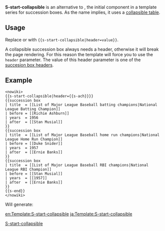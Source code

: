 {{Documentation subpage}}
<!-- PLEASE ADD CATEGORIES AND INTERWIKIS AT THE BOTTOM OF THIS PAGE -->
'''S-start-collapsible''' is an alternative to {{tl|S-start}}, the initial component in a template series for succession boxes. As the name implies, it uses a [[Wikipedia:NavFrame#Collapsible tables|collapsible table]].

== Usage ==
Replace {{tlx|s-start}} or {{tlx|start box}} with <code><nowiki>{{s-start-collapsible|header=value}}</nowiki></code>.

A collapsible succession box always needs a header, otherwise it will break the page rendering. For this reason the template will force you to use the <code>header</code> parameter. The value of this header parameter is one of the [[Wikipedia:WikiProject Succession Box Standardization/Templates#Header Templates|succesion box headers]].

==Example==
<pre><nowiki>
{{s-start-collapsible|header={{s-ach}}}}
{{succession box
| title  = [[List of Major League Baseball batting champions|National League Batting Champion]]
| before = [[Richie Ashburn]]
| years  = 1956
| after  = [[Stan Musial]]
}}
{{succession box
| title  = [[List of Major League Baseball home run champions|National League Home Run Champion]]
| before = [[Duke Snider]]
| years  = 1957
| after  = [[Ernie Banks]]
}}
{{succession box
| title  = [[List of Major League Baseball RBI champions|National League RBI Champion]]
| before = [[Stan Musial]]
| years  = [[1957]]
| after  = [[Ernie Banks]]
}}
{{s-end}}
</nowiki></pre>

Will generate:

{{s-start-collapsible|header={{s-ach}}}}
{{succession box
| title  = [[List of Major League Baseball batting champions|National League Batting Champion]]
| before = [[Richie Ashburn]]
| years  = 1956
| after  = [[Stan Musial]]
}}
{{succession box
| title  = [[List of Major League Baseball home run champions|National League Home Run Champion]]
| before = [[Duke Snider]]
| years  = 1957
| after  = [[Ernie Banks]]
}}
{{succession box
| title  = [[List of Major League Baseball RBI champions|National League RBI Champion]]
| before = [[Stan Musial]]
| years  = 1957
| after  = [[Ernie Banks]]
}}
{{s-end}} 

<includeonly>
<!-- CATEGORIES AND INTERWIKIS HERE, THANKS -->
[[Category:前任继任模板|S-start-collapsible]]
[[en:Template:S-start-collapsible]]
[[ja:Template:S-start-collapsible]]
</includeonly>